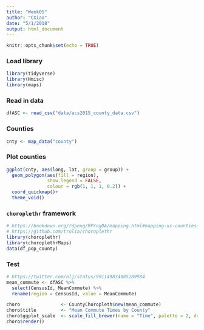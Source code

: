 ```yaml
---
title: "Week05"
author: "CXiao"
date: "5/1/2018"
output: html_document
---
```


```r
knitr::opts_chunk$set(echo = TRUE)
```

### Load library  
```r
library(tidyverse)
library(Hmisc)
library(maps)
```

### Read in data  
```r
dfASC <- read_csv("data/acs2015_county_data.csv")
```

### Counties
```r
cnty <- map_data("county")
```


### Plot counties
```r
ggplot(cnty, aes(long, lat, group = group)) + 
  geom_polygon(aes(fill = region), 
               show.legend = FALSE, 
               colour = rgb(1, 1, 1, 0.2)) + 
  coord_quickmap()+
  theme_void()
```

### `choroplethr` framework  
```r
# https://bookdown.org/rdpeng/RProgDA/mapping.html#mapping-us-counties-and-states
# https://github.com/trulia/choroplethr
library(choroplethr)
library(choroplethrMaps)
data(df_pop_county)
```


### Test 
```r
# https://twitter.com/nlj/status/991149834085289984
mean_commute <- dfASC %>%
  select(CensusId, MeanCommute) %>%
  rename(region = CensusId, value = MeanCommute)

choro               <- CountyChoropleth$new(mean_commute)
choro$title         <- "Mean Commute Times by County"
choro$ggplot_scale  <- scale_fill_brewer(name = "Time", palette = 2, drop = F)
choro$render()
```

